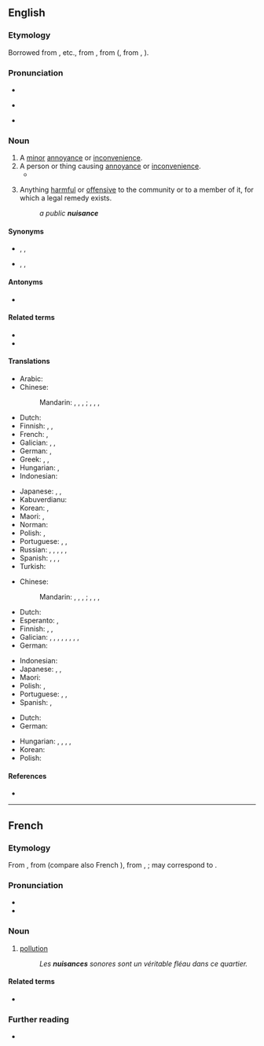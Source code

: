 ==English==

===Etymology===
Borrowed from {{bor|en|xno|nusaunce}}, {{m|fro|nussance}} etc., from {{der|en|fro|nuisance}}, from {{m|fro|nuisir||to harm}} (, from {{der|en|la|noceō||I harm}}, {{m|la|nocēre}}).

===Pronunciation===
* {{audio|en-us-nuisance.ogg|Audio (US)|lang=en}}
* {{a|US}} {{IPA|/ˈnuːsəns/|lang=en}}
* {{a|UK}} {{IPA|/ˈnjuːsəns/|lang=en}}

===Noun===
{{en-noun|~}}

# A [[minor]] [[annoyance]] or [[inconvenience]].
# A person or thing causing [[annoyance]] or [[inconvenience]].
#* {{quote-journal
|lang=en
|date=March 14, 2017
|author=Stuart James
|title=Leicester stun Sevilla to reach last eight after Kasper Schmeichel save
|work=the Guardian
|url=https://www.theguardian.com/football/2017/mar/14/leicester-city-sevilla-champions-league-match-report
|page=
|passage=With Vardy working tirelessly up front, chasing lost causes and generally making a '''nuisance''' of himself, Sevilla were never allowed to settle on a night when the atmosphere was electric inside the King Power Stadium.}}
# {{lb|en|legal}} Anything [[harmful]] or [[offensive]] to the community or to a member of it, for which a legal remedy exists.
#: ''a public '''nuisance'''''

====Synonyms====
* {{sense|minor annoyance or inconvenience}} {{l|en|annoyance}}, {{l|en|inconvenience}}, {{l|en|offense}}
* {{sense|person or thing causing annoyance or inconvenience}} {{l|en|bother}}, {{l|en|obstacle}}, {{l|en|pest}}

====Antonyms====
* {{sense|minor annoyance or inconvenience}} {{l|en|enjoyment}}

====Related terms====
* {{l|en|nuisance call}}
* {{l|en|nuisance tax}}

====Translations====
{{trans-top|minor annoyance or inconvenience}}
* Arabic: {{t|ar|إِزْعَاج|m}}
* Chinese:
*: Mandarin: {{t|cmn|[[討厭]][[的]][[事]]|sc=Hani}}, {{t|cmn|[[讨厌]][[的]][[事]]|tr=tǎoyàn de shì|sc=Hani}}, {{t|cmn|[[麻煩]][[事]]|sc=Hani}}, {{t|cmn|[[麻烦]][[事]]|tr=máfan shì|sc=Hani}} {{qualifier|thing}}; {{t|cmn|[[討厭]][[的]][[人]]|sc=Hani}}, {{t|cmn|[[讨厌]][[的]][[人]]|tr=tǎoyàn de rén|sc=Hani}}, {{t|cmn|[[麻煩]][[人]]|sc=Hani}}, {{t|cmn|[[麻烦]][[人]]|tr=máfan rén|sc=Hani}} {{qualifier|person}}
* Dutch: {{t+|nl|overlast|m}}
* Finnish: {{t+|fi|harmi}}, {{t+|fi|kiusa}}, {{t+|fi|riesa}}
* French: {{t+|fr|embêtement|m}}, {{t+|fr|nuisance|f}}
* Galician: {{t|gl|encambullada|f}}, {{t|gl|enfolico|m}}, {{t|gl|engarro|m}}
* German: {{t+|de|Ärgernis|n}}, {{t+|de|Ärger|m}}
* Greek: {{t+|el|μπελάς|m|sc=Grek}}, {{t+|el|βάσανο|n|sc=Grek}}, {{t+|el|ενόχληση|f|sc=Grek}}
* Hungarian: {{t+|hu|kellemetlenség}}, {{t+|hu|bosszúság}}
* Indonesian: {{t+|id|gangguan}}
{{trans-mid}}
* Japanese: {{t+|ja|迷惑|tr=めいわく, meiwaku|sc=Jpan}}, {{t|ja|[[迷惑]]な[[物]]|tr=めいわくなもの, meiwaku na mono|sc=Jpan}} {{qualifier|thing}}, {{t|ja|迷惑な人|tr=めいわくなひと|sc=Jpan}} {{qualifier|person}}
* Kabuverdianu: {{t|kea|ingisu}}
* Korean: {{t+|ko|성가심}}, {{t|ko|불쾌함}}
* Maori: {{t|mi|pōrearea}}, {{t|mi|whakahōhā}}
* Norman: {{t|nrf|emmèrde|f}}
* Polish: {{t+|pl|niedogodność|f}}, {{t+|pl|uciążliwość|f}}
* Portuguese: {{t+|pt|incômodo}}, {{t+|pt|distúrbio}}, {{t+|pt|inconveniente}}
* Russian: {{t+|ru|неприя́тность|f}}, {{t+|ru|доса́да|f}}, {{t+|ru|неудо́бство|n}}, {{t+|ru|поме́ха|f}}, {{t+|ru|доса́да|f}}, {{t|ru|ньюснс|m}}
* Spanish: {{t+|es|molestia|f}}, {{t+|es|engorro|m}}, {{t+|es|incomodidad|f}}, {{t+|es|molienda|f}} {{qualifier|colloquial}}
* Turkish: {{t+|tr|sıkıntı}}
{{trans-bottom}}

{{trans-top|person or thing causing annoyance of inconvenience}}
* Chinese:
*: Mandarin: {{t|cmn|討厭的事|sc=Hani}}, {{t|cmn|讨厌的事|tr=tǎoyàn de shì|sc=Hani}}, {{t|cmn|麻煩事|sc=Hani}}, {{t|cmn|麻烦事|tr=máfan shì|sc=Hani}} {{qualifier|thing}}; {{t|cmn|討厭的人|sc=Hani}}, {{t|cmn|讨厌的人|tr=tǎoyàn de rén|sc=Hani}}, {{t|cmn|麻煩人|sc=Hani}}, {{t|cmn|麻烦人|tr=máfan rén|sc=Hani}} {{qualifier|person}}
* Dutch: {{t+|nl|lastpost|m}}
* Esperanto: {{t|eo|agacaĵo}}, {{t|eo|malagrablaĵo}}
* Finnish: {{t+|fi|kiusankappale}}, {{t+|fi|riesa}}, {{t|fi|maanvaiva}}
* Galician: {{t|gl|arniveque|m}}, {{t|gl|torgallo|m}}, {{t|gl|pentenexo|m}}, {{t|gl|pexo|m}}, {{t|gl|enturro|m}}, {{t|gl|canfornio|m}}, {{t|gl|arrancallo|m}}, {{t|gl|zaquizallo|m}}, {{t|gl|xecas|m}}
* German: {{t+|de|Quälgeist|m}}
{{trans-mid}}
* Indonesian: {{t|id|orang rewel}}
* Japanese: {{t|ja|厄介者|tr=やっかいもの, yakkai-mono}}, {{t|ja|迷惑な物|tr=めいわくなもの, meiwaku na mono|sc=Jpan}} {{qualifier|thing}}, {{t|ja|迷惑な人|tr=めいわくなひと|sc=Jpan}} {{qualifier|person}}
* Maori: {{t|mi|pōrearea}}
* Polish: {{t+|pl|utrapieniec|m-pr}}, {{t+|pl|utrapienie|n}}
* Portuguese: {{t+|pt|inconveniente}}, {{t+|pt|inadequado}}, {{t+|pt|inoportuno}}
* Spanish: {{t+|es|inconveniente|m}}, {{t+|es|estorbo|m}}
{{trans-bottom}}

{{trans-top|law: anything harmful or offensive to the community or to a member of it}}
* Dutch: {{t+|nl|overlast|m}}
* German: {{t+|de|Belästigung|f}}
{{trans-mid}}
* Hungarian: {{t+|hu|botrány}}, {{t|hu|botrányokozás}}, {{t|hu|közbotrányokozás}}, {{t|hu|botránkozás}}, {{t+|hu|megbotránkozás}}
* Korean: {{t+|ko|방해}}
* Polish: {{t|pl|zakłócenie porządku|n}}
{{trans-bottom}}

====References====
* {{pedia}}

----

==French==

===Etymology===
From {{inh|fr|fro|nuisance}}, from {{m|fro|nuisir||to harm}} (compare also French {{m|fr|nuire}}), from {{der|fr|la|noceō||I harm}}, {{m|la|nocēre}}; may correspond to {{inh|fr|LL.|nocēntia}}.

===Pronunciation===
* {{IPA|/nɥi.zɑ̃s/|lang=fr}}
* {{rhymes|ɑ̃s|lang=fr}}

===Noun===
{{fr-noun|f}}

# [[pollution]]
#: ''Les '''nuisances''' sonores sont un véritable fléau dans ce quartier.''

====Related terms====
* {{l|fr|nuire}}

===Further reading===
* {{R:TLFi}}